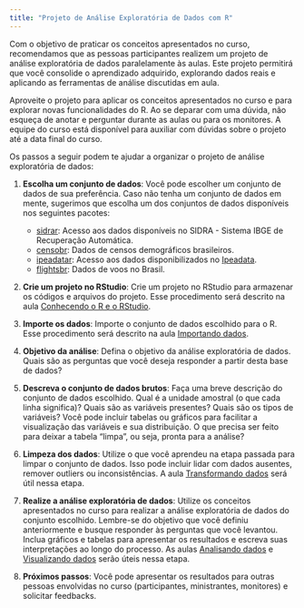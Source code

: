 ```yaml
---
title: "Projeto de Análise Exploratória de Dados com R"
---
```


Com o objetivo de praticar os conceitos apresentados no curso, recomendamos que as pessoas participantes realizem um projeto de análise exploratória de dados paralelamente às aulas. Este projeto permitirá que você consolide o aprendizado adquirido, explorando dados reais e aplicando as ferramentas de análise discutidas em aula.

Aproveite o projeto para aplicar os conceitos apresentados no curso e para explorar novas funcionalidades do R. Ao se deparar com uma dúvida, não esqueça de anotar e perguntar durante as aulas ou para os monitores. A equipe do curso está disponível para auxiliar com dúvidas sobre o projeto até a data final do curso.

Os passos a seguir podem te ajudar a organizar o projeto de análise exploratória de dados:

1. **Escolha um conjunto de dados**: Você pode escolher um conjunto de dados de sua preferência. Caso não tenha um conjunto de dados em mente, sugerimos que escolha um dos conjuntos de dados disponíveis nos seguintes pacotes:

    - [sidrar](https://cran.r-project.org/web/packages/sidrar/vignettes/Introduction_to_sidrar.html): Acesso aos dados disponíveis no SIDRA - Sistema IBGE de Recuperação Automática.
    - [censobr](https://ipeagit.github.io/censobr/): Dados de censos demográficos brasileiros.
    - [ipeadatar](https://cran.r-project.org/web/packages/ipeadatar/index.html): Acesso aos dados disponibilizados no [Ipeadata](http://www.ipeadata.gov.br/Default.aspx).
    - [flightsbr](https://github.com/ipeaGIT/flightsbr): Dados de voos no Brasil.

1. **Crie um projeto no RStudio**: Crie um projeto no RStudio para armazenar os códigos e arquivos do projeto. Esse procedimento será descrito na aula [Conhecendo o R e o RStudio](01_r_rstudio.qmd). 

1. **Importe os dados**: Importe o conjunto de dados escolhido para o R. Esse procedimento será descrito na aula [Importando dados](03_importacao.qmd).

1. **Objetivo da análise**: Defina o objetivo da análise exploratória de dados. Quais são as perguntas que você deseja responder a partir desta base de dados?

1. **Descreva o conjunto de dados brutos**: Faça uma breve descrição do conjunto de dados escolhido. Qual é a unidade amostral (o que cada linha significa)? Quais são as variáveis presentes? Quais são os tipos de variáveis? Você pode incluir tabelas ou gráficos para facilitar a visualização das variáveis e sua distribuição. O que precisa ser feito para deixar a tabela "limpa", ou seja, pronta para a análise?

1. **Limpeza dos dados**: Utilize o que você aprendeu na etapa passada para limpar o conjunto de dados. Isso pode incluir lidar com dados ausentes, remover outliers ou inconsistências. A aula [Transformando dados](04_transformacao.qmd) será útil nessa etapa.

1. **Realize a análise exploratória de dados**: Utilize os conceitos apresentados no curso para realizar a análise exploratória de dados do conjunto escolhido. Lembre-se do objetivo que você definiu anteriormente e busque responder às perguntas que você levantou. Inclua gráficos e tabelas para apresentar os resultados e escreva suas interpretações ao longo do processo. As aulas [Analisando dados](05_analise.qmd) e [Visualizando dados](06_visualizacao.qmd) serão úteis nessa etapa.

1. **Próximos passos**: Você pode apresentar os resultados para outras pessoas envolvidas no curso (participantes, ministrantes, monitores) e solicitar feedbacks.